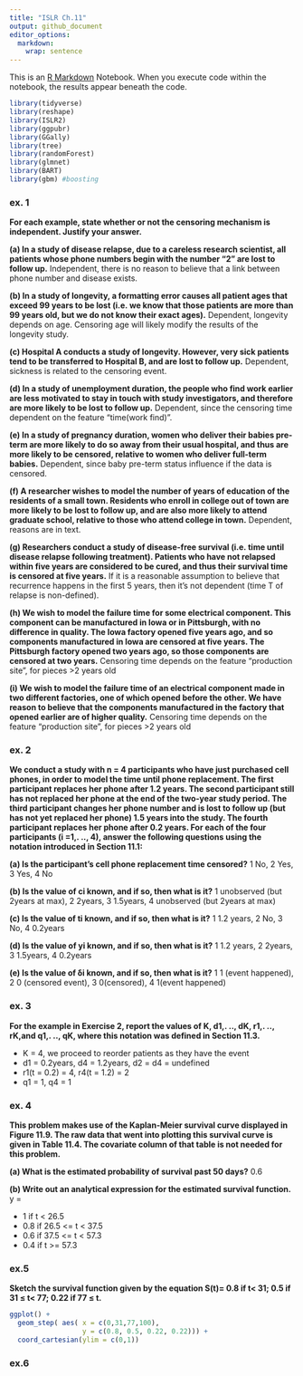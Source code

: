 ```yaml
---
title: "ISLR Ch.11"
output: github_document
editor_options: 
  markdown: 
    wrap: sentence
---
```


This is an [R Markdown](http://rmarkdown.rstudio.com) Notebook.
When you execute code within the notebook, the results appear beneath the code.

```r
library(tidyverse)
library(reshape)
library(ISLR2)
library(ggpubr)
library(GGally)
library(tree)
library(randomForest)
library(glmnet)
library(BART)
library(gbm) #boosting
```

### ex. 1

**For each example, state whether or not the censoring mechanism is independent. Justify your answer.**

**(a) In a study of disease relapse, due to a careless research scientist, all patients whose phone numbers begin with the number “2” are lost to follow up.** Independent, there is no reason to believe that a link between phone number and disease exists.

**(b) In a study of longevity, a formatting error causes all patient ages that exceed 99 years to be lost (i.e. we know that those patients are more than 99 years old, but we do not know their exact ages).** Dependent, longevity depends on age. Censoring age will likely modify the results of the longevity study.

**(c) Hospital A conducts a study of longevity. However, very sick patients tend to be transferred to Hospital B, and are lost to follow up.** Dependent, sickness is related to the censoring event.

**(d) In a study of unemployment duration, the people who find work earlier are less motivated to stay in touch with study investigators, and therefore are more likely to be lost to follow up.** Dependent, since the censoring time dependent on the feature "time(work find)".

**(e) In a study of pregnancy duration, women who deliver their babies pre-term are more likely to do so away from their usual hospital, and thus are more likely to be censored, relative to women who deliver full-term babies.** Dependent, since baby pre-term status influence if the data is censored.

**(f) A researcher wishes to model the number of years of education of the residents of a small town. Residents who enroll in college out of town are more likely to be lost to follow up, and are also more likely to attend graduate school, relative to those who attend college in town.** Dependent, reasons are in text.

**(g) Researchers conduct a study of disease-free survival (i.e. time until disease relapse following treatment). Patients who have not relapsed within five years are considered to be cured, and thus their survival time is censored at five years.** If it is a reasonable assumption to believe that recurrence happens in the first 5 years, then it's not dependent (time T of relapse is non-defined).

**(h) We wish to model the failure time for some electrical component. This component can be manufactured in Iowa or in Pittsburgh, with no difference in quality. The Iowa factory opened five years ago, and so components manufactured in Iowa are censored at five years. The Pittsburgh factory opened two years ago, so those components are censored at two years.** Censoring time depends on the feature "production site", for pieces >2 years old

**(i) We wish to model the failure time of an electrical component made in two different factories, one of which opened before the other. We have reason to believe that the components manufactured in the factory that opened earlier are of higher quality.** Censoring time depends on the feature "production site", for pieces >2 years old

### ex. 2

**We conduct a study with n = 4 participants who have just purchased cell phones, in order to model the time until phone replacement. The first participant replaces her phone after 1.2 years. The second participant still has not replaced her phone at the end of the two-year study period. The third participant changes her phone number and is lost to follow up (but has not yet replaced her phone) 1.5 years into the study. The fourth participant replaces her phone after 0.2 years. For each of the four participants (i =1,. .., 4), answer the following questions using the notation introduced in Section 11.1:**

**(a) Is the participant’s cell phone replacement time censored?** 1 No, 2 Yes, 3 Yes, 4 No

**(b) Is the value of ci known, and if so, then what is it?** 1 unobserved (but 2years at max), 2 2years, 3 1.5years, 4 unobserved (but 2years at max)

**(c) Is the value of ti known, and if so, then what is it?** 1 1.2 years, 2 No, 3 No, 4 0.2years

**(d) Is the value of yi known, and if so, then what is it?** 1 1.2 years, 2 2years, 3 1.5years, 4 0.2years

**(e) Is the value of δi known, and if so, then what is it?** 1 1 (event happened), 2 0 (censored event), 3 0(censored), 4 1(event happened)

### ex. 3

**For the example in Exercise 2, report the values of K, d1,. .., dK, r1,. .., rK,and q1,. .., qK, where this notation was defined in Section 11.3.**

- K = 4, we proceed to reorder patients as they have the event
- d1 = 0.2years, d4 = 1.2years, d2 = d4 = undefined
- r1(t = 0.2) = 4, r4(t = 1.2) = 2
- q1 = 1, q4 = 1

### ex. 4

**This problem makes use of the Kaplan-Meier survival curve displayed in Figure 11.9. The raw data that went into plotting this survival curve is given in Table 11.4. The covariate column of that table is not needed for this problem.**

**(a) What is the estimated probability of survival past 50 days?** 0.6

**(b) Write out an analytical expression for the estimated survival function.** y =

- 1 if t < 26.5
- 0.8 if 26.5 <= t < 37.5
- 0.6 if 37.5 <= t < 57.3
- 0.4 if t >= 57.3

### ex.5

**Sketch the survival function given by the equation S(t)= 0.8 if t< 31; 0.5 if 31 ≤ t< 77; 0.22 if 77 ≤ t.**

```r
ggplot() +
  geom_step( aes( x = c(0,31,77,100),
                  y = c(0.8, 0.5, 0.22, 0.22))) +
  coord_cartesian(ylim = c(0,1))
```

### ex.6


